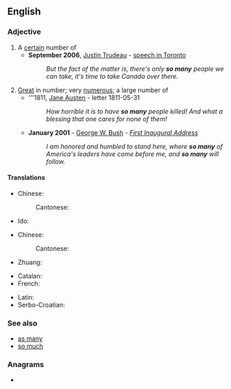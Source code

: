 ==English==

===Adjective===
{{en-adj|-}}

# A [[certain]] number of
#* '''September 2006''', [[w:Justin Trudeau|Justin Trudeau]] - [[s:Justin Trudeau Darfur speech|speech in Toronto]]
#*: ''But the fact of the matter is, there's only '''so many''' people we can take, it's time to take Canada over there.''
# [[great|Great]] in number; very [[numerous]]; a large number of
#* '''1811, [[q:Jane Austen|Jane Austen]] - letter 1811-05-31
#*: ''How horrible it is to have '''so many''' people killed! And what a blessing that one cares for none of them!''
#* '''January 2001''' - [[w:George W. Bush|George W. Bush]] - ''[[s:George W. Bush's First Inaugural Address|First Inaugural Address]]''
#*: ''I am honored and humbled to stand here, where '''so many''' of America's leaders have come before me, and '''so many''' will follow.''

====Translations====
{{trans-top|a certain number}}
* Chinese:
*: Cantonese: {{t-check|yue|咁多|tr=gam3 do1|sc=Hani}}
{{trans-mid}}
* Ido: {{t+|io|tanta}}
{{trans-bottom}}

{{trans-top|very numerous}}
* Chinese:
*: Cantonese: {{t-check|yue|咁多|tr=gam3 do1|sc=Hani}}
{{trans-mid}}
* Zhuang: {{t|za|geijlai}}
{{trans-bottom}}

{{checktrans-top}}
* Catalan: {{t-check|ca|tant}}
* French: {{t+check|fr|tant}}
{{trans-mid}}
* Latin: {{t-check|la|tot}}
* Serbo-Croatian: {{t-check|sh|toliko}}
{{trans-bottom}}

===See also===
* [[as many]]
* [[so much]]

===Anagrams===
* {{anagrams|en|Mayons|Mayson}}